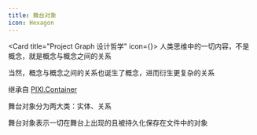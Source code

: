 ```yaml
---
title: 舞台对象
icon: Hexagon
---
```



<Card title="Project Graph 设计哲学" icon={<Lightbulb/>}>
人类思维中的一切内容，不是概念，就是概念与概念之间的关系

当然，概念与概念之间的关系也诞生了概念，进而衍生更复杂的关系

</Card>

继承自 [PIXI.Container](https://pixijs.download/dev/docs/scene.Container.html)

舞台对象分为两大类：实体、关系

舞台对象表示一切在舞台上出现的且被持久化保存在文件中的对象
